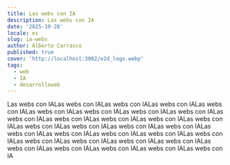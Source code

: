 ```yaml
---
title: Las webs con IA
description: Las webs con IA
date: '2025-10-28'
locale: es
slug: ia-webs
author: Alberto Carrasco
published: true
cover: 'http://localhost:3002/e2d_logo.webp'
tags:
  - web
  - IA
  - desarrolloweb
---
```




Las webs con IALas webs con IALas webs con IALas webs con IALas webs con IALas webs con IALas webs con IALas webs con IALas webs con IALas webs con IALas webs con IALas webs con IALas webs con IALas webs con IALas webs con IALas webs con IALas webs con IALas webs con IALas webs con IALas webs con IALas webs con IALas webs con IALas webs con IALas webs con IALas webs con IALas webs con IALas webs con IALas webs con IALas webs con IALas webs con IALas webs con IALas webs con IA
